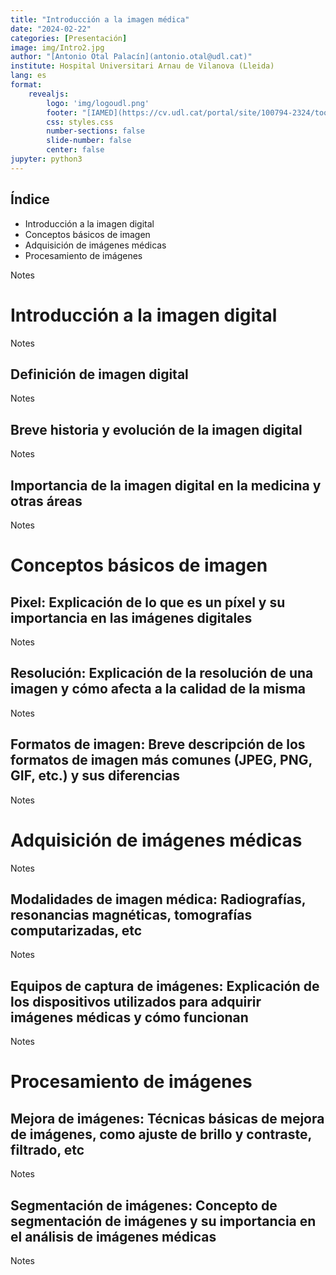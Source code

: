 ---
title: "Introducción a la imagen médica"
date: "2024-02-22"
categories: [Presentación]
image: img/Intro2.jpg
author: "[Antonio Otal Palacín](antonio.otal@udl.cat)"
institute: Hospital Universitari Arnau de Vilanova (Lleida)
lang: es
format: 
    revealjs:
        logo: 'img/logoudl.png'
        footer: "[IAMED](https://cv.udl.cat/portal/site/100794-2324/tool/3d5c2c81-a50b-43ce-a0bf-ecbfd152350b)"
        css: styles.css
        number-sections: false
        slide-number: false
        center: false
jupyter: python3   
---

## Índice

-   Introducción a la imagen digital
-   Conceptos básicos de imagen
-   Adquisición de imágenes médicas
-   Procesamiento de imágenes


::: notes
Notes
:::

# Introducción a la imagen digital

::: notes
Notes
:::

## Definición de imagen digital

::: notes
Notes
:::

## Breve historia y evolución de la imagen digital


::: notes
Notes
:::

## Importancia de la imagen digital en la medicina y otras áreas


::: notes
Notes
:::

# Conceptos básicos de imagen

## Pixel: Explicación de lo que es un píxel y su importancia en las imágenes digitales

::: notes
Notes
:::

## Resolución: Explicación de la resolución de una imagen y cómo afecta a la calidad de la misma

::: notes
Notes
:::

## Formatos de imagen: Breve descripción de los formatos de imagen más comunes (JPEG, PNG, GIF, etc.) y sus diferencias

::: notes
Notes
:::


# Adquisición de imágenes médicas

::: notes
Notes
:::

## Modalidades de imagen médica: Radiografías, resonancias magnéticas, tomografías computarizadas, etc

::: notes
Notes
:::


## Equipos de captura de imágenes: Explicación de los dispositivos utilizados para adquirir imágenes médicas y cómo funcionan

::: notes
Notes
:::


# Procesamiento de imágenes


## Mejora de imágenes: Técnicas básicas de mejora de imágenes, como ajuste de brillo y contraste, filtrado, etc

::: notes
Notes
:::

## Segmentación de imágenes: Concepto de segmentación de imágenes y su importancia en el análisis de imágenes médicas

::: notes
Notes
:::